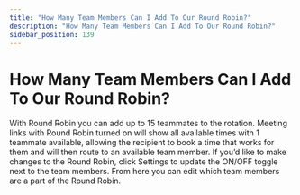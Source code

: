 ```yaml
---
title: "How Many Team Members Can I Add To Our Round Robin?"
description: "How Many Team Members Can I Add To Our Round Robin?"
sidebar_position: 139
---
```


# How Many Team Members Can I Add To Our Round Robin?

With Round Robin you can add up to 15 teammates to the rotation. Meeting links with Round Robin turned on will show all available times with 1 teammate available, allowing the recipient to book a time that works for them and will then route to an available team member.
If you’d like to make changes to the Round Robin, click Settings to update the ON/OFF toggle next to the team members. From here you can edit which team members are a part of the Round Robin.